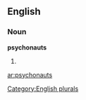 ==English==

===Noun===
'''psychonauts'''

# {{plural of|[[psychonaut]]}}

[[Category:English plurals]]

[[ar:psychonauts]]